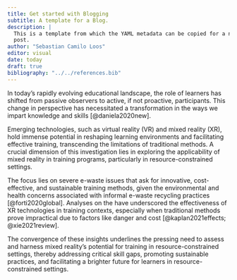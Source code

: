 ```yaml
---
title: Get started with Blogging
subtitle: A template for a Blog.
description: |
  This is a template from which the YAML metadata can be copied for a new blog 
  post.
author: "Sebastian Camilo Loos"
editor: visual
date: today
draft: true
bibliography: "../../references.bib"
---
```


In today's rapidly evolving educational landscape, the role of learners has shifted from passive observers to active, if not proactive, participants. This change in perspective has necessitated a transformation in the ways we impart knowledge and skills [@daniela2020new].

Emerging technologies, such as virtual reality (VR) and mixed reality (XR), hold immense potential in reshaping learning environments and facilitating effective training, transcending the limitations of traditional methods. A crucial dimension of this investigation lies in exploring the applicability of mixed reality in training programs, particularly in resource-constrained settings.

The focus lies on severe e-waste issues that ask for innovative, cost-effective, and sustainable training methods, given the environmental and health concerns associated with informal e-waste recycling practices [@forti2020global]. Analyses on the have underscored the effectiveness of XR technologies in training contexts, especially when traditional methods prove impractical due to factors like danger and cost [@kaplan2021effects; @xie2021review].

The convergence of these insights underlines the pressing need to assess and harness mixed reality's potential for training in resource-constrained settings, thereby addressing critical skill gaps, promoting sustainable practices, and facilitating a brighter future for learners in resource-constrained settings.
